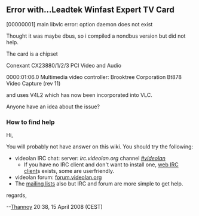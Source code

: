 == Error with...Leadtek Winfast Expert TV Card ==

[00000001] main libvlc error: option daemon does not exist

Thought it was maybe dbus, so i compiled a nondbus version
but did not help. 

The card is a chipset

Conexant CX23880/1/2/3 PCI Video and Audio

0000:01:06.0 Multimedia video controller: Brooktree Corporation Bt878 Video Capture (rev 11)

and uses V4L2 which has now been incorporated into VLC.

Anyone have an idea about the issue?

=== How to find help ===

Hi,

You will probably not have answer on this wiki. You should try the following:
* videolan IRC chat: server: ''irc.videolan.org'' channel ''[irc://irc.videolan.org#videolan #videolan]''
** If you have no IRC client and don't want to install one, [http://www.videolan.org/webirc/ web IRC client]s exists, some are userfriendly.
* videolan forum: [http://forum.videolan.org forum.videolan.org]
* The [http://www.videolan.org/support/lists.html mailing lists] also but IRC and forum are more simple to get help.

regards,

--[[User:Thannoy|Thannoy]] 20:38, 15 April 2008 (CEST)